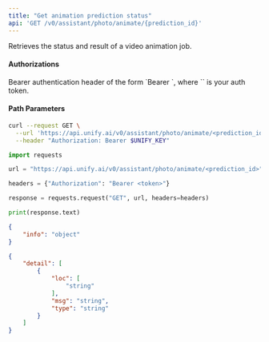 ```yaml
---
title: "Get animation prediction status"
api: 'GET /v0/assistant/photo/animate/{prediction_id}'
---
```

Retrieves the status and result of a video animation job.

#### Authorizations

<ParamField header="Authorization" type="string" required="true">
  Bearer authentication header of the form `Bearer <token>`, where `<token>` is your auth token.
</ParamField>

#### Path Parameters

<ParamField query="prediction_id" type="string" required="true">

</ParamField>

<RequestExample>

```bash cURL
curl --request GET \
  --url 'https://api.unify.ai/v0/assistant/photo/animate/<prediction_id>' \
  --header "Authorization: Bearer $UNIFY_KEY"
```

```python Python
import requests

url = "https://api.unify.ai/v0/assistant/photo/animate/<prediction_id>"

headers = {"Authorization": "Bearer <token>"}

response = requests.request("GET", url, headers=headers)

print(response.text)
```

</RequestExample>
<ResponseExample>

```json 200
{
    "info": "object"
}
```

```json 422
{
    "detail": [
        {
            "loc": [
                "string"
            ],
            "msg": "string",
            "type": "string"
        }
    ]
}
```

</ResponseExample>
